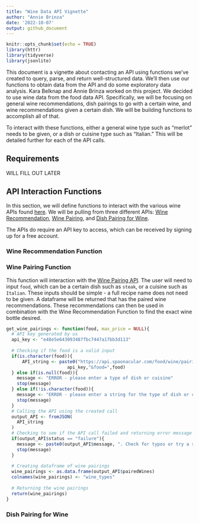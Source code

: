 ```yaml
---
title: "Wine Data API Vignette"
author: "Annie Brinza"
date: '2022-10-07'
output: github_document
---
```


```r
knitr::opts_chunk$set(echo = TRUE)
library(httr)
library(tidyverse)
library(jsonlite)
```

This document is a vignette about contacting an API using functions we've created to
query, parse, and return well-structured data. We’ll then use our functions to obtain data from the API
and do some exploratory data analysis. Kara Belknap and Annie Brinza worked on this project. We decided to use wine data from the food data API. Specifically, we will be focusing on general wine recommendations, dish pairings to go with a certain wine, and wine recommendations given a certain dish. We will be building functions to accomplish all of that.

To interact with these functions, either a general wine type such as "merlot" needs to be given, or a dish or cuisine type such as "Italian." This will be detailed further for each of the API calls.

## Requirements
WILL FILL OUT LATER


## API Interaction Functions
In this section, we will define functions to interact with the various wine APIs found [here](https://spoonacular.com/food-api/docs#Wine-Guide).
We will be pulling from three different APIs: [Wine Recommendation](https://spoonacular.com/food-api/docs#Wine-Recommendation), 
[Wine Pairing](https://spoonacular.com/food-api/docs#Wine-Pairing), and 
[Dish Pairing for Wine](https://spoonacular.com/food-api/docs#Dish-Pairing-for-Wine). 

The APIs do require an API key to access, which can be received by signing up for a free account.

### Wine Recommendation Function

### Wine Pairing Function
This function will interaction with the [Wine Pairing API](https://spoonacular.com/food-api/docs#Wine-Pairing).
The user will need to input `food`, which can be a certain dish such as `steak`, or a cuisine such as `Italian`.
These inputs should be simple - a full recipe name does not need to be given.
A dataframe will be returned that has the paired wine recommendations. These 
recommendations can then be used in combination with the Wine Recommendation Function to find the exact wine bottle desired.

```r
get_wine_pairings <- function(food, max_price = NULL){
  # API key generated by us
  api_key <- "e48e5e643093487fbc7447a17bb3d113"
  
  # Checking if the food is a valid input
  if(is.character(food)){
      API_string <- paste0("https://api.spoonacular.com/food/wine/pairing?apiKey=",
                       api_key,"&food=",food)
  } else if(is.null(food)){
    message <- "ERROR - please enter a type of dish or cuisine"
    stop(message)
  } else if(!is.character(food)){
    message <- "ERROR - please enter a string for the type of dish or cuisine desired"
    stop(message)
  }
  # Calling the API using the created call
  output_API <- fromJSON(
    API_string
  )
  # Checking to see if the API call failed and returning error message if so
  if(output_API$status == "failure"){
    message <- paste0(output_API$message, ". Check for typos or try a simpler query")
    stop(message)
  }
  
  # Creating dataframe of wine pairings
  wine_pairings <- as.data.frame(output_API$pairedWines)
  colnames(wine_pairings) <- "wine_types"
  
  # Returning the wine pairings
  return(wine_pairings)
}

```

### Dish Pairing for Wine
